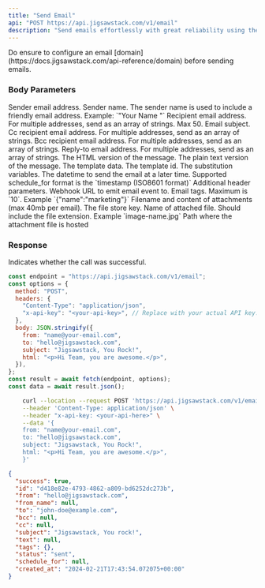 ```yaml
---
title: "Send Email"
api: "POST https://api.jigsawstack.com/v1/email"
description: "Send emails effortlessly with great reliability using the JigSawstack email API."
---
```


<Info>
  Do ensure to configure an email
  [domain](https://docs.jigsawstack.com/api-reference/domain) before sending
  emails.
</Info>

### Body Parameters

<ParamField body="from" type="string" required>
  Sender email address.
</ParamField>

<ParamField body="from_name" type="string">
  Sender name. The sender name is used to include a friendly email address. Example: `"Your Name <sender@your-domain.com>"`
</ParamField>

<ParamField body="to" type="string | string[]" required>
  Recipient email address. For multiple addresses, send as an array of strings.
  Max 50.
</ParamField>

<ParamField body="subject" type="string" required>
  Email subject.
</ParamField>

<ParamField body="cc" type="string | string[]">
  Cc recipient email address. For multiple addresses, send as an array of
  strings.
</ParamField>

<ParamField body="bcc" type="string |string[]">
  Bcc recipient email address. For multiple addresses, send as an array of
  strings.
</ParamField>

<ParamField body="reply_to" type="string | string[]">
  Reply-to email address. For multiple addresses, send as an array of strings.
</ParamField>

<ParamField body="html" type="string">
  The HTML version of the message.
</ParamField>

<ParamField body="text" type="string">
  The plain text version of the message.
</ParamField>

<ParamField body="template" type="object">
  The template data.
  <Expandable title="property">
    <ParamField body="id" type="string">
      The template id.
    </ParamField>
    <ParamField body="variables" type="object">
      The substitution variables.
    </ParamField>
  </Expandable>
</ParamField>

<ParamField body="schedule_for" type="string">
  The datetime to send the email at a later time. Supported schedule_for format
  is the `timestamp (ISO8601 format)`
</ParamField>

<ParamField body="headers" type="record<string, string>">
  Additional header parameters.
</ParamField>

<ParamField body="webhook_url" type="string">
  Webhook URL to emit email event to.
</ParamField>

<ParamField body="tags" type="object">
  Email tags. Maximum is `10`. Example `{"name":"marketing"}`
</ParamField>

<ParamField body="attachments" type="array<object>">
  Filename and content of attachments (max 40mb per email).
<Expandable title="property">
  <ParamField body="file_store_key" type="string">
  The file store key. 
  </ParamField>
  <ParamField body="filename" type="string">
   Name of attached file. Should include the file extension. Example `image-name.jpg`
  </ParamField>
    <ParamField body="url" type="string">
    Path where the attachment file is hosted
  </ParamField>
</Expandable>

</ParamField>

<Snippet file="header.mdx" />

### Response

<ResponseField name="success" type="boolean">
  Indicates whether the call was successful.
</ResponseField>

<RequestExample>

```javascript Node.js
const endpoint = "https://api.jigsawstack.com/v1/email";
const options = {
  method: "POST",
  headers: {
    "Content-Type": "application/json",
    "x-api-key": "<your-api-key>", // Replace with your actual API key.
  },
  body: JSON.stringify({
    from: "name@your-email.com",
    to: "hello@jigsawstack.com",
    subject: "Jigsawstack, You Rock!",
    html: "<p>Hi Team, you are awesome.</p>",
  }),
};
const result = await fetch(endpoint, options);
const data = await result.json();
```

```bash cURL
    curl --location --request POST 'https://api.jigsawstack.com/v1/email' \
    --header 'Content-Type: application/json' \
    --header "x-api-key: <your-api-here>" \
    --data '{
    from: "name@your-email.com",
    to: "hello@jigsawstack.com",
    subject: "Jigsawstack, You Rock!",
    html: "<p>Hi Team, you are awesome.</p>",
    }'
```

</RequestExample>

<ResponseExample>

```json Response
{
  "success": true,
  "id": "d418e82e-4793-4862-a809-bd6252dc273b",
  "from": "hello@jigsawstack.com",
  "from_name": null,
  "to": "john-doe@example.com",
  "bcc": null,
  "cc": null,
  "subject": "Jigsawstack, You rock!",
  "text": null,
  "tags": {},
  "status": "sent",
  "schedule_for": null,
  "created_at": "2024-02-21T17:43:54.072075+00:00"
}
```

</ResponseExample>
